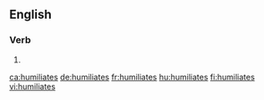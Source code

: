 ==English==

===Verb===
{{head|en|verb form}}

# {{en-third-person singular of|humiliate}}

[[ca:humiliates]]
[[de:humiliates]]
[[fr:humiliates]]
[[hu:humiliates]]
[[fi:humiliates]]
[[vi:humiliates]]